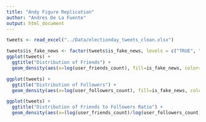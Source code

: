 ```yaml
---
title: "Andy Figure Replication"
author: "Andres De La Fuente"
output: html_document
---
```


```r
tweets <- read_excel("../Data/electionday_tweets_clean.xlsx")
```

```r
tweets$is_fake_news <- factor(tweets$is_fake_news, levels = c("TRUE", "FALSE"))
ggplot(tweets) +
  ggtitle("Distribution of Friends") +
  geom_density(aes(x=log(user_friends_count), fill=is_fake_news, color=is_fake_news), alpha=0.4) 

```
```r
ggplot(tweets) +
  ggtitle("Distribution of Followers") +
  geom_density(aes(x=log(user_followers_count), fill=is_fake_news, color=is_fake_news), alpha=0.4) 

```
```r
ggplot(tweets) +
  ggtitle("Distribution of Friends to Followers Ratio") +
  geom_density(aes(x=(log(user_friends_count)/log(user_followers_count)), fill=is_fake_news, color=is_fake_news), alpha=0.4) 

```
